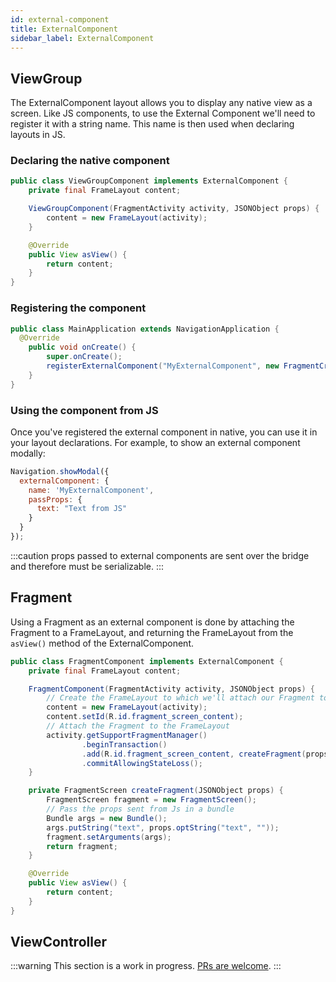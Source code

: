 ```yaml
---
id: external-component
title: ExternalComponent
sidebar_label: ExternalComponent
---
```


## ViewGroup

The ExternalComponent layout allows you to display any native view as a screen. Like JS components, to use the External Component we'll need to register it with a string name. This name is then used when declaring layouts in JS.

### Declaring the native component
```java
public class ViewGroupComponent implements ExternalComponent {
    private final FrameLayout content;

    ViewGroupComponent(FragmentActivity activity, JSONObject props) {
        content = new FrameLayout(activity);
    }

    @Override
    public View asView() {
        return content;
    }
}
```

### Registering the component
```java
public class MainApplication extends NavigationApplication {
  @Override
    public void onCreate() {
        super.onCreate();
        registerExternalComponent("MyExternalComponent", new FragmentCreator());
    }
}
```

### Using the component from JS
Once you've registered the external component in native, you can use it in your layout declarations.
For example, to show an external component modally:
```js
Navigation.showModal({
  externalComponent: {
    name: 'MyExternalComponent',
    passProps: {
      text: "Text from JS"
    }
  }
});
```

:::caution
props passed to external components are sent over the bridge and therefore must be serializable.
:::

## Fragment

Using a Fragment as an external component is done by attaching the Fragment to a FrameLayout, and returning the FrameLayout from the `asView()` method of the ExternalComponent.

```java
public class FragmentComponent implements ExternalComponent {
    private final FrameLayout content;

    FragmentComponent(FragmentActivity activity, JSONObject props) {
        // Create the FrameLayout to which we'll attach our Fragment to
        content = new FrameLayout(activity);
        content.setId(R.id.fragment_screen_content);
        // Attach the Fragment to the FrameLayout
        activity.getSupportFragmentManager()
                .beginTransaction()
                .add(R.id.fragment_screen_content, createFragment(props))
                .commitAllowingStateLoss();
    }

    private FragmentScreen createFragment(JSONObject props) {
        FragmentScreen fragment = new FragmentScreen();
        // Pass the props sent from Js in a bundle
        Bundle args = new Bundle();
        args.putString("text", props.optString("text", ""));
        fragment.setArguments(args);
        return fragment;
    }

    @Override
    public View asView() {
        return content;
    }
}
```

## ViewController

:::warning
This section is a work in progress. [PRs are welcome](https://github.com/wix/react-native-navigation/issues/5399).
:::
